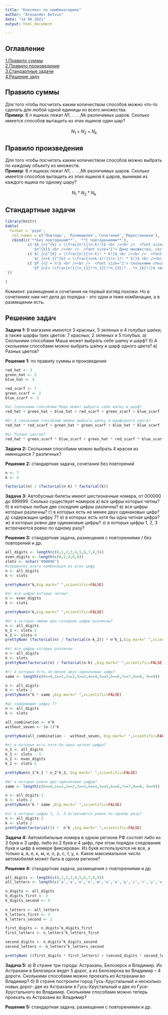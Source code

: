 ```yaml
---
title: "Конспект по комбинаторике"
author: "Alexander Botvin"
date: "14 08 2021"
output: html_document

---
```



## Оглавление
[1.Правило суммы](#sum_rule) <br /> 
[2.Правило произведения](#product_rule)<br /> 
[3.Стандартные задачи](#regular_tasks)<br /> 
[4.Решение задч](#solve_tasks)<br /> 

## Правило суммы <a name="sum_rule"></a>

Для того чтобы посчитать каким количеством способов можно что-то сделать для любой одной единицы из всего множества.<br /> 
**Пример**: В 𝑛 ящиках лежат 𝑁1, . . . ,𝑁𝑘 различимых шаров. Сколько имеется способов вытащить из
этих ящиков один шар?
<br /> <br /> 
<center> $N_{1}+N_{2}+N_{k}$ </center>

## Правило произведения <a name="product_rule"></a>

Для того чтобы посчитать каким количеством способов можно выбрать по каждому объекту из множеств.<br /> 
**Пример**: В 𝑛 ящиках лежат 𝑁1, . . . ,𝑁𝑘 различимых шаров. Сколько имеется способов вытащить из
этих ящиков 𝑘 шаров, вынимая из каждого ящика по одному шару?
<br /> <br /> 
<center> $N_{1}*N_{2}*N_{k}$ </center>

## Стандартные задачи <a name="regular_tasks"></a>

```r
library(knitr)
kable(
  format = 'pipe',
   col.names = c('Повторы', 'Размещения','Сочетания','Перестановки'),
   cbind(c('**Без повторений**', '**С повторениями**'),
          c('$A_{n}^{k} = \\frac{n!}{(n-k)!}$ <br /><br />  <font size="1"> сколькими способами можно выбрать k объектов (из n объектов) и в каждой выборке переставить их местами (либо распределить между ними какие-нибудь уникальные атрибуты) <br />  **Пример**: Алфавит состоит из множества символов E={+,-,0,1,f}. Определим количество таких трёхсимвольных слов в этом алфавите, которые не содержат повторяющихся букв </font> ', 
            '$n^{k}$ <br /><br />  <font size="1"> Дано множество, состоящее из n объектов, при этом любой объект можно выбирать неоднократно. Сколькими способами можно выбрать k объектов, если важен порядок их расположения в выборке? <br /> **Пример**: Сколько пятизначных чисел можно составить из множества цифр {5,7,2}  <font size="1">'),
          c('$С_{n}^{k} = \\frac{n!}{(n-k)! * k!}$ <br /><br />  <font size="1"> Сколькими способами можно выбрать k объектов из n? Поскольку выборка проводится из множества, состоящего из n объектов, то справедливо неравенство 0 <= k <= n <br /> **Пример**: Есть 10 человек, мы хотим из них собрать пары по 2 человека, сколько вариантов сбора таких пар?',
            '$С_{n+k-1}^{k} = \\frac{(n+k-1)!}{(n-1)! * k!}$ <br /><br />  <font size="1"> Для выбора предложено n множеств, каждое из которых состоит из одинаковых объектов. Сколькими способами можно выбрать k объектов?  <br /> **Пример**: Представьте себе, что мы находимся на конфетном заводе, – прямо возле конвейера, по которому движутся конфеты четырёх сортов. Мы запускаем руки в этот поток и вытаскиваем двадцать штук. Сколько всего различных "конфетных комбинаций" может оказаться в горсти?'),
          c('$P_{n} = n!$ <br /><br />  <font size="1"> Сколькими способами можно переставить n объектов? <br />  **Пример**: В морозилке лежат пять порций мороженого от различных фирм. Сколькими способами можно выбрать порядок их съедения?', 
            '$P_{n}= \\frac{n!}{(n_{1}!*n_{2}!*n_{3}!*...*n_{k}!)}$ <br /><br />  <font size="1"> Количество способов, которыми можно переставить n объектов, среди которых 1-й объект повторяется n1 раз, 2-й объект повторяется n2 раз, 3-й объект – n3 раз,…, k -й объект – k n раз <br /> **Пример**: Слова составляются на основе алфавита U={a,b,d}. Сколько различных слов из семи символов может быть составлено, если в этих словах буква "a" должна повторяться 2 раза; буква "b" – 1 раз, а буква "d" – 4 раза?
'))
  
)
```

Коммент: размещения и сочетания на первый взгляд похожи. Но в сочетаниях нам нет дела до порядка - это одни и теже комбинации, а в размещении есть.

## Решение задач <a name="solve_tasks"></a>
**Задача 1:** В магазине имеются 3 красных, 5 зеленых и 4 голубых шапки, а также шарфы
трех цветов: 7 красных, 2 зеленых и 5 голубых. а) Сколькими способами Маша может
выбрать себе шапку и шарф? б) А сколькими способами можно выбрать шапку и шарф
одного цвета? в) Разных цветов?

**Решение 1:** по правилу суммы и произведения
```r
red_hat <- 3
green_hat <- 5
blue_hat <- 4

red_scarf <- 7
green_scarf <- 2
blue_scarf <- 5

#a) Сколькими способами Маша может выбрать себе шапку и шарф?
red_hat + green_hat + blue_hat + red_scarf + green_scarf + blue_scarf

#б) А сколькими способами можно выбрать шапку и шарфодного цвета?
red_hat * red_scarf + green_hat * green_scarf + blue_hat * blue_scarf

#в) Разных цветов?
red_hat * green_scarf * blue_scarf + green_hat * red_scarf * blue_scarf + blue_hat * red_scarf * green_scarf
```

**Задача 2:** Сколькими способами можно выбрать 4 краски из имеющихся 7 различных?

**Решение 2:** стандартная задача, сочетания без повторений
```r
n <- 7
k <- 4

factorial(n) / (factorial(n-k) * factorial(k))
```

**Задача 3:** Автобусные билеты имеют шестизначные номера, от 000000 до 999999. Сколько существует номеров а) все цифры которых четны? б) в которых любые две соседние цифры различны? в) все цифры которых различны? г) в которых есть не менее двух одинаковых цифр? д) содержащих цифру 7? е) в которых есть хотя бы одна четная цифра? ж) в которых ровно две одинаковые цифры? з) в которых цифры 1, 2, 3 встречаются ровно по одному разу?

**Решение 3:** стандартная задача, размещения с повторениями / без повторений и др.

```r
all_digits <- length(c(0,1,2,3,4,5,6,7,8,9))
even_digits <- length(c(0,2,4,6,8))
slots <- nchar('000000')
#справочно всего комбинация из всех цифр
n <- all_digits
k <- slots

prettyNum(n^k,big.mark=" ",scientific=FALSE)

#а) все цифры которых четны?
n <- even_digits
k <- slots

prettyNum(n^k,big.mark=" ",scientific=FALSE)

#б) в которых любые две соседние цифры различны?
n <- all_digits
k_1 <- slots-2
k_2 <- slots-4
prettyNum( (factorial(n) / factorial(n-k_2)) * n^k_1,big.mark=" ",scientific=FALSE)

#в) все цифры которых различны
n <- all_digits
k <- slots
prettyNum(factorial(n) / factorial(n-k) ,big.mark=" ",scientific=FALSE)

#г) в которых есть не менее двух одинаковых цифр?
same <- length(c(0==0,1==1,2==2,3==3,4==4,5==5,6==6,7==7,8==8, 9==9))

n <- all_digits
k <- slots-2
prettyNum(n^k * same ,big.mark=" ",scientific=FALSE)

#д) содержащих цифру 7?
n <- all_digits
k <- slots

all_combination <- n^k
without_seven <- (n-1)^k

prettyNum(all_combination -  without_seven, big.mark=" ",scientific=FALSE)

#е) в которых есть хотя бы одна четная цифра?
n_1 <- all_digits
k_1 <- slots - 1
n_2 <- even_digits
k_2 <- slots-5

prettyNum(n_1^k_1 * n_2^k_2, big.mark=" ",scientific=FALSE)

#ж) в которых ровно две одинаковые цифры? 
same <- length(c(0==0,1==1,2==2,3==3,4==4,5==5,6==6,7==7,8==8, 9==9))

n <- all_digits-1
k <- slots-2
prettyNum(n^k * same ,big.mark=" ",scientific=FALSE)

#з) в которых цифры 1, 2, 3 встречаются ровно по одному разу?
n <- all_digits-3
k <- slots-3
prettyNum(factorial(3) *  n^k ,big.mark=" ",scientific=FALSE)
```
**Задача 4:** Автомобильные номера в одном регионе РФ состоят либо из 3 букв и 3 цифр, либо из 2 букв и 4 цифр, при этом порядок следования букв и цифр в номере фиксирован. Из букв используются не все, а только а, в, е, к, м, н, о, р, с, т, у, х. Какое максимальное число автомобилей может быть в одном регионе?

**Решение 4:**  стандартная задача, размещения с повторениями и др.

```r
all_digits <- length(c(0,1,2,3,4,5,6,7,8,9))
all_letters <- length(c('a','в','е','к','м','н','о','р','с','т','у','х'))

n_digits <- all_digits
k_digits_first <- 3
k_digits_second <- 4
  
n_letters <- all_letters
k_letters_first <- 3
k_letters_second <- 2

first_digits <- n_digits^k_digits_first
first_letters <- n_letters^k_letters_first

second_digits <- n_digits^k_digits_second
second_letters <- n_letters^k_letters_second

prettyNum( ((first_digits * first_letters) + (second_digits * second_letters)  ),big.mark=" ",scientific=FALSE)
```

**Задача 5:** а) В стране три города: Астрахань, Белозерск и Владимир. Из Астрахани в Белозерск ведeт 5 дорог, а из Белозерска во Владимир – 4 дороги. Сколькими способами можно проехать из Астрахани во Владимир? б) В стране построили город Гусь-Хрустальный и несколько новых дорог: две из Астрахани в Гусь-Хрустальный и две из Гуся-Хрустального во Владимир. Сколькими способами можно теперь проехать из Астрахани во Владимир?

**Решение 5:**  стандартная задача, размещения с повторениями и др.